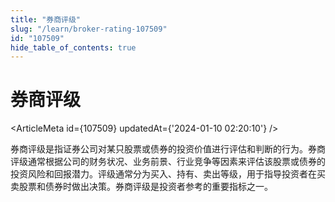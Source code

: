 ```yaml
---
title: "券商评级"
slug: "/learn/broker-rating-107509"
id: "107509"
hide_table_of_contents: true
---
```



# 券商评级

<ArticleMeta id={107509} updatedAt={'2024-01-10 02:20:10'} />
<div className='border-solid border-b border-t-0 my-4 border-[var(--ifm-color-gray-300)]' />

券商评级是指证券公司对某只股票或债券的投资价值进行评估和判断的行为。券商评级通常根据公司的财务状况、业务前景、行业竞争等因素来评估该股票或债券的投资风险和回报潜力。评级通常分为买入、持有、卖出等级，用于指导投资者在买卖股票和债券时做出决策。券商评级是投资者参考的重要指标之一。

